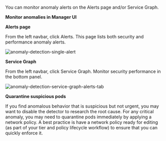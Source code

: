 
You can monitor anomaly alerts on the Alerts page and/or Service Graph. 

**Monitor anomalies in Manager UI**

**Alerts page**

From the left navbar, click Alerts. This page lists both security and performance anomaly alerts.


![anomaly-detection-single-alert](/img/calico-cloud/anomaly-detection-single-alert.png)

**Service Graph**

From the left navbar, click Service Graph. Monitor security performance in the bottom panel. 


![anomaly-detection-service-graph-alerts-tab](/img/calico-cloud/anomaly-detection-service-graph-alerts-tab.png)


**Quarantine suspicious pods**

If you find anomalous behavior that is suspicious but not urgent, you may want to disable the detector to research the root cause. For any critical anomaly, you may need to quarantine pods immediately by applying a network policy. A best practice is have a network policy ready for editing (as part of your tier and policy lifecycle workflow) to ensure that you can quickly enforce it. 